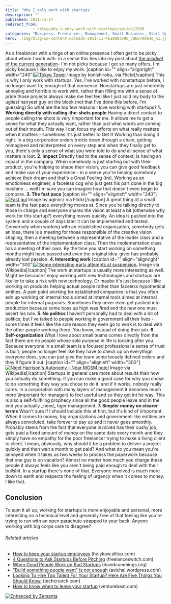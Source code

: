 ```yaml
---
title: 'Why I only work with startups'
description: ""
published: 2011-11-17
redirect_from: 
            - /blog/why-i-only-work-with-startups/swizec/2936
categories: "Business, Freelancer, Management, Small Business, Start Up, Startup company, Uncategorized"
hero: ./img/blog-wp-content-uploads-2011-11-4610893696_7d66700b4d_m1.jpg
---
```

As a freelancer with a tinge of an online presence I often get to be picky about whom I work with. In a sense this ties into my post about [the mindset of the current generation](http://swizec.com/blog/we-are-not-generation-sell/swizec/2926 "We are not generation sell")- I&#x27;m not picky because I get so many offers, I&#x27;m picky because I like to enjoy my work. \[caption id=&quot;&quot; align=&quot;alignright&quot; width=&quot;240&quot;][![Tokyo Tower](./img/blog-wp-content-uploads-2011-11-4610893696_7d66700b4d_m1.jpg "Tokyo Tower")](http://www.flickr.com/photos/55247267@N00/4610893696) Image by konishiroku\_ via Flickr\[/caption] This is why I only work with startups. Yes, I&#x27;ve worked with nonstartups before, I no longer want to; enough of that nonsense. Nonstartups are just inherently annoying and horrible to work with, rather than filling me with a sense of pride those projects always make me feel feel like I just sold my body to the ugliest hairyest guy on the block (not that I&#x27;ve done this before, I&#x27;m guessing) So what are the top few reasons I love working with startups? **1. Working directly with calling-the-shots people** Having a direct contact to people calling the shots is very \\important for me. It allows me to get a sense for what they actually want, rather than just what words are coming out of their mouth. This way I can focus my efforts on what really matters when it matters - sometimes it&#x27;s just better to Get It Working than doing it right. In a big corporation orders trickle down through a chain, getting reimagined and reinterpreted on every step and when they finally get to you, there&#x27;s only a sense of what you were told to do and all sense of what matters is lost. **2. Impact** Directly tied to the sense of context, is having an impact in the company. When somebody is just starting out with their product, you&#x27;re helping to shape their vision, you can give good feedback and make use of your experience - in a sense you&#x27;re helping somebody achieve their dream and that&#x27;s a Great Feeling (tm). Working as an emotionless engineer, a faceless cog who just gets his part done in the big machine ... well I&#x27;m sure you can imagine how that doesn&#x27;t even begin to compare. **3. The fast pace** \[caption id=&quot;&quot; align=&quot;alignleft&quot; width=&quot;240&quot;][![Fast gul](./img/blog-wp-content-uploads-2011-11-4631606862_5148f506ef_m3.jpg "Fast gul")](http://www.flickr.com/photos/36093266@N06/4631606862) Image by aginorz via Flickr\[/caption] A great thing of a small team is the fast pace everything moves at. Since you&#x27;re talking directly to those in charge and everyone shares the vision at least a bit (otherwise why work for this startup?) everything moves quickly. An idea is pushed into the system and a couple of days later it can be implemented and tested. Conversely when working with an established organization, somebody gets an idea, there is a meeting for those responsible of the creative vision shaping, then a meeting between a representative of the leader class and a representative of the implementation class. Then the implementation class has a meeting of their own. By the time you start working on something months might have passed and even the original idea-giver has probably already lost passion. **4. Interesting work** \[caption id=&quot;&quot; align=&quot;alignright&quot; width=&quot;300&quot;][![Some interesting early attempts at suspension.](./img/blog-wp-content-uploads-2011-11-300px-Bicycle_Wheels1.jpg "Some interesting early attempts at suspension.")](http://commons.wikipedia.org/wiki/File:Bicycle_Wheels.jpg) Image via Wikipedia\[/caption] The work at startups is usually more interesting as well. Might be because I enjoy working with new technologies and startups are likelier to take a risk with new technology. Or maybe it&#x27;s just because I like working on products helping actual people rather than faceless hypothetical entities. A pain point working for established companies is that you often edn up working on internal tools aimed at internal tools aimed at internal people for internal purposes. Sometimes they never even get pushed into production because some boss up high was fired and the new one must assert his rule. **5. No politics** I haven&#x27;t personally had to deal with a lot of politics, but I&#x27;ve talked to people working in government all their lives - some times it feels like the sole reason they even go to work is to deal with the other people working there. You know, instead of doing their job. **6. Self-organization** What I love about small teams comes directly from the fact there are no people whose sole purpose in life is looking after you. Because everyone in a small team is a focused professional a sense of trust is built; people no longer feel like they have to check up on everythign everyone does, you can just give the team some loosely defined orders and they&#x27;ll figure it out. \[caption id=&quot;&quot; align=&quot;alignleft&quot; width=&quot;300&quot;][![Nigel Harrison&#x27;s Autonomy - Near MGSM hotel](./img/blog-wp-content-uploads-2011-11-300px-SculptureMQ23.jpg "Nigel Harrison&#x27;s Autonomy - Near MGSM hotel")](http://en.wikipedia.org/wiki/File:SculptureMQ2.JPG) Image via Wikipedia\[/caption] Startups in general care more about results than how you actually do something. If you can make a good case for why you chose to do something they way you chose to do it, and if it works, nobody really cares. In a corporation with many layers of management it becomes much more \\important for managers to feel useful and so they get int he way. This is also a self-fullfiling prophecy since all the good people leave and in the end you actually \_need\_ tiger management. **7. Simpler money on clearer terms** Wasn&#x27;t sure if I should include this at first, but it&#x27;s kind of \\important. When it comes to money, big organizations and government-like entities are always convoluted, take forever to pay up and it never goes smoothly. Probably stems from the fact that everyone involved has their cushy job, gets paid a fixed amount of money on the same date every month and they simply have no empathy for the poor freelancer trying to make a living client to client. I mean, obviously, why should it be a problem to deliver a project quickly and then wait a month to get paid? And what do you mean you&#x27;re annoyed when it takes us two weeks to process the paperwork because that one guy is on vacation? Almost no matter how much you charge these people it always feels like you aren&#x27;t being paid enough to deal with their bullshit. In a startup there&#x27;s none of that. Everyone involved is much more down to earth and respects the feeling of urgency when it comes to money. I like that.

## Conclusion

To sum it all up, working for startups is more enjoyable and personal, more interesting on a technical level and generally free of that feeling like you&#x27;re trying to run with an open parachute strapped to your back. Anyone working with big corps care to disagree?

###### Related articles

- [How to keep your startup employees](http://holykaw.alltop.com/how-to-keep-your-startup-employees) (holykaw.alltop.com)
- [4 Questions to Ask Startups Before Pitching](http://freelanceswitch.com/the-business-of-freelancing/pitching-to-startups/) (freelanceswitch.com)
- [When Good People Work on Bad Startups](http://davidcummings.org/2011/07/30/when-good-people-work-on-bad-startups/) (davidcummings.org)
- [&quot;Build something people want&quot; is not enough](http://avichal.wordpress.com/2011/11/14/build-something-people-want-is-not-enough/) (avichal.wordpress.com)
- [Looking To Hire Top Talent For Your Startup? Here Are Five Things You Should Know.](http://techcrunch.com/2011/11/14/looking-to-hire-top-talent-for-your-startup-here-are-five-things-you-should-know/) (techcrunch.com)
- [How to know when to leave your startup](http://venturebeat.com/2011/10/24/how-to-know-when-to-leave-your-startup/) (venturebeat.com)

[![Enhanced by Zemanta](http://img.zemanta.com/zemified_e.png?x-id=2baecdf4-23e4-4ba0-b85c-ede9cef82393)](http://www.zemanta.com/ "Enhanced by Zemanta")